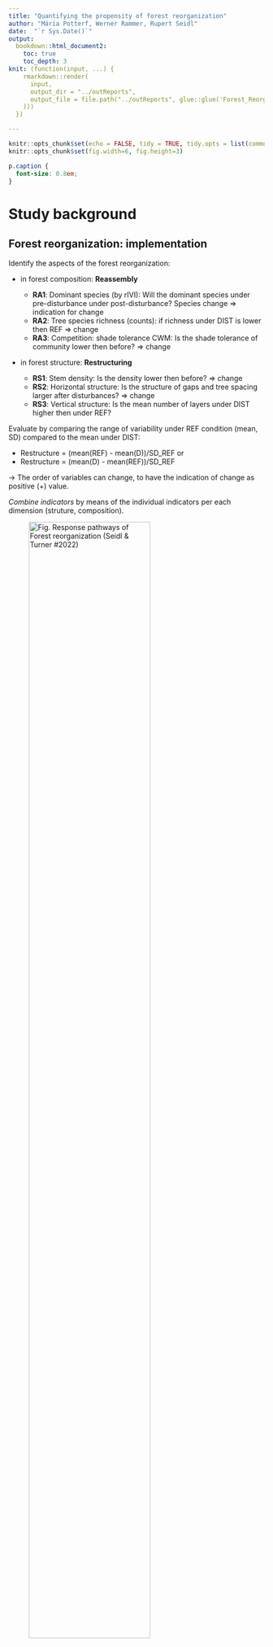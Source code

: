 ```yaml
---
title: "Quantifying the propensity of forest reorganization"
author: "Mária Potterf, Werner Rammer, Rupert Seidl"
date:  "`r Sys.Date()`"
output: 
  bookdown::html_document2:
    toc: true
    toc_depth: 3
knit: (function(input, ...) {
    rmarkdown::render(
      input,
      output_dir = "../outReports",
      output_file = file.path("../outReports", glue::glue('Forest_Reorg_M_{Sys.Date()}'
    )))
  })

---
```


```r
knitr::opts_chunk$set(echo = FALSE, tidy = TRUE, tidy.opts = list(comment = FALSE), message = F, warning = F)
knitr::opts_chunk$set(fig.width=6, fig.height=3) 

```


```css
p.caption {
  font-size: 0.8em;
}
```

# Study background

## Forest reorganization: implementation

Identify the aspects of the forest reorganization:

* in forest composition: **Reassembly**

    + **RA1**:  Dominant species (by rIVI): Will the dominant species under pre-disturbance under post-disturbance? Species change => indication for change
    + **RA2**: Tree species richness (counts): if richness under DIST is lower then REF => change   
    + **RA3**: Competition: shade tolerance CWM: Is the shade tolerance of community lower then before? => change  

* in forest structure: **Restructuring**

    + **RS1**: Stem density: Is the density lower then before? => change
    + **RS2**: Horizontal structure: Is the structure of gaps and tree spacing larger after disturbances? => change
    + **RS3**: Vertical structure: Is the mean number of layers under DIST higher then under REF?    

Evaluate by comparing the range of variability under REF condition (mean, SD) compared to the mean under DIST:

- Restructure  = (mean(REF) - mean(D))/SD_REF   or
- Restructure  = (mean(D) - mean(REF))/SD_REF

 -> The order of variables can change, to have the indication of change as positive (+) value.


*Combine indicators* by means of the individual indicators per each dimension (struture, composition).


![Fig. Response pathways of Forest reorganization (Seidl & Turner #2022)](C:/Users/ge45lep/Documents/2021_Franconia_mortality/r_franconia_mortality/inImg/response_pathways.png){width=75%}



# Data collection: summer 2022

##	Study sites selection
We have identified the triplets of the similar forest management history and site conditions. A triplet represents locally comparable sites of the same pre-disturbance conditions and management history. The triplet consists of three sites representing i) reference conditions, i.e., undisturbed forest; and sites affected by drought and ii) managed by salvage logging, or iii) left unmanaged, with standing dead trees. The minimal disturbance gap size was 0.05 ha (25 x 25m) with minimal gap width on the smallest side of 25 m and disturbance severity of >80% of removed basal area. In total, we identified 40 triplets. 

## 	Sampling design

At each study site, we have collected trees characteristics at two levels: within 4 m2 plot and in its nearest surroundings (distance from plot center: <15m). This approache allowed us effectively account for different tree heights classes and densities. Specifically, we have collected tree species, stem density, and a diameter at breast height (dbh) of individual trees at three height classes: forest regeneration (dbh: < 2 cm, height: < 2 m), advanced regeneration (dbh: 2-10 cm), and mature trees (dbh: > 10 cm). In each plot’s surrounding (within 15 m radius), we have recorded the distance to the nearest advanced regeneration and mature tree, its tree species, and dbh. 
The plots were randomly located along the sampling grid, with minimal distance between plots of 10 m. The sampling design aimed to capture the stem density at the plot level for forest regeneration, and within the plot surroundings using distance density estimation. The effective number of plots per site to correctly represent distance-based stem density was a priori tested using a simulation approach in R software (R Development Core Team 2019). We used a full factorial experimental design to test the sensitivity of the estimated stem densities of the number of plots (per stand from 4 to 100 plots, increasing by 2)  and stand size (from 0.05 ha to 1 ha). We tested simulated stands with different densities (from 1 to 10000 stems/ha) and repeated simulations 10 times. The mean predicted densities remained stable at 5 (for stand of 0.05 ha) to 15 plots per site (area of 1 ha, Fig. S2), allowing to accordingly scale up the number of plots per site. See full protocol for data collection as Supplementary material SX. 


![Fig. Study sites distribution by dominant tree species across Bavaria](C:/Users/ge45lep/Documents/2021_Franconia_mortality/r_franconia_mortality/inImg/map_bavaria.png){width=65%}

## Analyses

We have combined the collected tree characteristics to represent the community level information. We summed up the plot- and nearest-distance derived stem densities per plot [stem number/ha]. This represents a robust method to capture different types of forest structures differing in size and densities, and balances between the plots and its immediate surroundings. We have slope-corrected recorded stem densities. 
Specifically, for each plot, we have calculated stem density [number of trees/ha], relative species importance value [IV, scaled to 0-100%], based on species stem density and its basal area, and species richness, as a number of tree species per plot. We have used species-specific ecological characteristics derived by Niinemets and Valladares (2006) to calculate the community shade tolerance, weighted by IV. We have used the distance to the nearest tree and height classes of trees to derive the horizontal and vertical structure of the forest.

We have summarized the results to characterize the post-disturbance recovery of disturbed sites based on type of applied management, where the site was cleared (managed) or left unmanaged. Secondly, we have focused on pathways of forest reorganization sensu Seidl and Turner (2022). Following the conceptual ideas outlined by Seidl and Turner (2022), we assessed the propensity of forest reorganization based on post-disturbance forest vegetation relative to reference conditions (representing pre-disturbance state). We have used three indicators for each dimension of forest reorganization (structure, composition), standardized them using z-scores, and combined the obtained responses by means of averaging. The result is an integral indicator of the propensity for reorganization (for the categories resilience, reassembly, restructuring, and replacement) that can be compared across environmental conditions and forest types. The analysis is conducted at the level of individual sites, using the sample plots per site to consider the inherent variation in each property also under reference conditions. Lastly, we investigated how the how disturbance patch size and severity (in term of basal area removed) influence the site specific reorganization path.





# Study sites 

The number of samples triplets by dominant tree species. Each triplet has 3 management categories: 

- REF       - reference, undisturbed sites
- MAN       - managed
- UNM       - disturbed sites by drought, unmanaged


```r

knitr::opts_knit$set(root.dir = rprojroot::find_rstudio_root_file('C:/Users/ge45lep/Documents/2021_Franconia_mortality/r_franconia_mortality'))

```



```r
# rm(list=ls())

#getwd()

#### Source paths and functions  -----------------------------------------------

source('myPaths.R')


#### Read libraries  -----------------------------------------------------------
library(knitr)
library(readxl)
library(dplyr)
library(data.table)
library(tidyr)
library(ggplot2)
library(stringr)  # use regex expressions
#library(gridExtra)
library(ggpubr)



# Input data -------------------------------------------------------------------
#getwd()
load(file = paste(getwd(), "outData/dataToPlot.Rdata", sep = '/'))
load(file = "outData/dat_restr.Rdata")
load(file = "outData/vegData.Rdata")
load(file = "outData/dataToPlot.Rdata")
load(file = "outData/auxData.Rdata")




```

## Collected forest variables
 
Plot (4m^2):  

 - seedlings:
    +  regeneration < 1.3 m: BA = 0, 
    + regeneration 1.3m-2 m, estimated DBH = 0.8 cm, BA accordingly
 - advanced regeneration: 
    + DBH & height measured for each tree
 - mature trees:
    + DBH measured for each tree
 
 
Surroundings (<15m from the plot center):

 - nearest advanced regeneration: species
 - nearest mature tree: species, DBH
 
 
## Derived characteristics
 
### Tree density

Two approaches: 

 - density based on plot values (counts of trees/plot = 4 m2)
 - distance density estimation (based on nearest distance metrics)
 
Both metrics are slope corrected and recalculated to count of trees/ha.





### Species importance value

Calculate **species importance value**

**Importance Value** is a measure of how dominant a species is in a given forest area. 

 - *Relative density*, the number of individuals per area as a percent of the number of individuals of all species.
 - *Relative basal area*.  the total basal area of Species A as a percent of the total basal area of all species.  Basal area is the sum of the cross sectional area of all the trees of species A, measured at 4.5 ft. above ground. The forester actually measures diameter and then converts that number to basal area.
 
Each of these values is expressed as a percent, and ranges from 0 to 100.

The **Importance Value** is the sum of these three measures, and can range from 0 to 200. Scaled to [0-100] for comarison purposes. The frequency (i.e. the occurence of species per plot) is neglected, to obtain the variation between the plots within the site.

 **Importance value** calculated here considers the extent of the 4m2 plot and distance based on nearest distance measures (for advanced and mature regeneration in surroundings, up to 15 m). 
 
 
### Shade tolerance

Based on the collected information of the individual species, we have used the species ecological values published by Niinemets and Valladares (2006) to understand the shade tolerance index for the whole community. As weights, we have used species importance value.  

```r
# set theme: plotting: 
theme_set(theme_bw())
theme_update(legend.position = 'bottom',
             aspect.ratio=1)

```

# Results

```r
#print(getwd())
out_summary <- dat %>%
 group_by(dom_sp) %>%
 distinct(trip_n) %>%
 tally() %>%
 rename(species=dom_sp,
        triplets_count = n)

```



```r
n_sites <-
  dat %>%
  group_by(trip_n, dom_sp, manag, sub_n) %>%
  distinct() %>%
  nrow()

```

**Sites overview:** 

Triplets count:  **`r length(unique(dat$trip_n))`**

Total count of plots (4m2) per triplet&category : **`r n_sites`** plots



```r
# print nice table in knitr
out_summary %>% knitr::kable("markdown")

```


## Post disturbance recovery & effect of management

In total, we have collected data on 1244 plots, aggregated over 40 triplets across Bavaria. 

Here we present them at the plot level (using violin plots) and averaged at the site level (using dot plot).

### Forest characteristics: by plot

**Dominant species importance value** Distribution of the species importance values across plots for the dominant tree species per study site.

```r

p_RA1_raw  

```

**Tree species richness** Number of distinct tree species. 

```r

p_RA2_raw

```


**Shade tolerance** Community weighted mean of the species shade tolerance. 

 
```r

p_RA3_raw


```

**Stem density** Compare the stem density before or after disturbance.


```r

p_RS1_raw

```


**Horizontal structure** Compare horizontal structure pre-& post-disturbance.


  
```r

p_RS2_raw

```


**Vertical structure** Compare umber of layers between reference and disturbed conditions.

```r

p_RS3_raw


```


### Forest characteristics: by site

Averaged values of individual indicators per site. 

```r

p_6site


```


## Pathways of forest reorganization

Compare the REF conditions with Disturbed conditions (Managed, Unmanaged) using Z-score.

Indication of change of community after disturbance:

- **RA1: Dominant species importance value**: Reduced dominant species importance value
- **RA2: Tree species richness** :  Decrease in species richness  
- **RA3: Shade tolerance** Decrease in community weighted mean shade tolerance.
- **RS1: Stem density**Decrease in stem density.
- **RS2: Horizontal structure**: Increase in horizontal distances between trees (i.e., forest gaps)
- **RS3: Vertical structure**: Increase in number of vertical layers. 


### Evaluate change from REF condistions


Comparing the Ref conditions to Disturbed one using Z-score. Disturbed conditions we managed by two types of management: managed (MAN) or Unmanaged (UNM). 

Density distribution for 6 indicators and their shift from the REF conditions.


```r

p_6vars


```



#### By tree species

Idetify the propensity of change towards reassembly/restructuring by dominant tree species and management applied.

```r

p_scatter_mean

```



### Intensity of change: Euclidean distances

Calculate the distances of individual sites from the no-change (REF) conditions [0,0]. The larger the distance, the higher propensity to reorganize.

```r

p_euclid_lollipop 
```




### Classify forest reorganization

#### Summary table: by Tree species

Classify the type of the reorganization based on the Euclidean distance (the intensity of change)  and the direction (towards the Reassembly or Restructure, or Both). 

```r
# print nice table in knitr
table(res_classes$labelXY, res_classes$dom_sp) %>% knitr::kable("markdown", caption = 'Forest reorganization classes by forest management type. RA - Reassembly. RS- Restructure, RA-RS - both')

```

#### Summary table: by Management type


```r
# print nice table in knitr
table(res_classes$labelXY, res_classes$manag) %>% knitr::kable("markdown", caption = 'Forest reorganization classes by tree species.RA - Reassembly. RS- Restructure, RA-RS - both')

```

#### Importance of reorganizaton axes 

```r

p_drivers

```

## Drivers of forest reorganization

We consider additional auxiliary variables to explain the observed shift in the community restructuring/reassembly. 

**Auxiliary variables**:

- temperature
- precipitation
- temperature anomaly (2018-2020 compared to 1986-2015)
- precipitation anomaly (2018-2020 compared to 1986-2015)
- deadwood amount
- ground cover [% of bare soil]

We will predict the extend of change (Euclidean distance) by auxiliary variables by generalized linear models.  

[To be completed over coming months].



